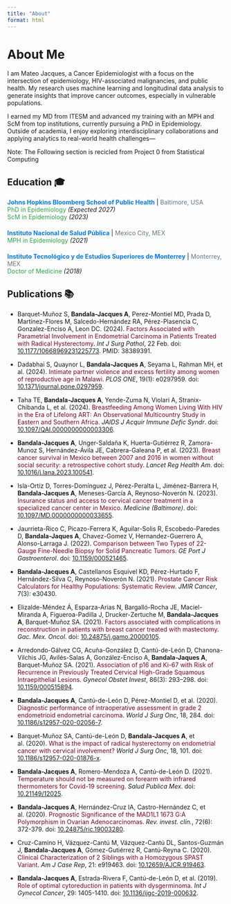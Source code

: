 ```yaml
---
title: "About"
format: html
---
```


# About Me

I am Mateo Jacques, a Cancer Epidemiologist with a focus on the intersection of epidemiology, HIV-associated malignancies, and public health. My research uses machine learning and longitudinal data analysis to generate insights that improve cancer outcomes, especially in vulnerable populations. 

I earned my MD from ITESM and advanced my training with an MPH and ScM from top institutions, currently pursuing a PhD in Epidemiology. Outside of academia, I enjoy exploring interdisciplinary collaborations and applying analytics to real-world health challenges---

Note: The Following section is recicled from Project 0 from Statistical Computing

## Education 🎓


<div style="margin-bottom: 20px;">
  <strong style="color:#007bff;">Johns Hopkins Bloomberg School of Public Health</strong> | <span style="color:#6c757d;">Baltimore, USA</span><br>
  <span style="color:#28a745;">PhD in Epidemiology</span> <em>(Expected 2027)</em><br>
  <span style="color:#28a745;">ScM in Epidemiology</span> <em>(2023)</em>
</div>

<div style="margin-bottom: 20px;">
  <strong style="color:#007bff;">Instituto Nacional de Salud Pública</strong> | <span style="color:#6c757d;">Mexico City, MEX</span><br>
  <span style="color:#28a745;">MPH in Epidemiology</span> <em>(2021)</em>
</div>

<div style="margin-bottom: 20px;">
  <strong style="color:#007bff;">Instituto Tecnológico y de Estudios Superiores de Monterrey</strong> | <span style="color:#6c757d;">Monterrey, MEX</span><br>
  <span style="color:#28a745;">Doctor of Medicine</span> <em>(2018)</em>
</div>

## Publications 📚

- Barquet-Muñoz S, **Bandala-Jacques A**, Perez-Montiel MD, Prada D, Martínez-Flores M, Salcedo-Hernández RA, Pérez-Plasencia C, Gonzalez-Enciso A, Leon DC. (2024). <span style="color:#800020;">Factors Associated with Parametrial Involvement in Endometrial Carcinoma in Patients Treated with Radical Hysterectomy</span>. *Int J Surg Pathol*, 22 Feb. doi: [10.1177/10668969231225773](https://doi.org/10.1177/10668969231225773). PMID: 38389391.

- Dadabhai S, Quaynor L, **Bandala-Jacques A**, Seyama L, Rahman MH, et al. (2024). <span style="color:#800020;">Intimate partner violence and excess fertility among women of reproductive age in Malawi</span>. *PLOS ONE*, 19(1): e0297959. doi: [10.1371/journal.pone.0297959](https://doi.org/10.1371/journal.pone.0297959).

- Taha TE, **Bandala-Jacques A**, Yende-Zuma N, Violari A, Stranix-Chibanda L, et al. (2024). <span style="color:#800020;">Breastfeeding Among Women Living With HIV in the Era of Lifelong ART: An Observational Multicountry Study in Eastern and Southern Africa</span>. *JAIDS J Acquir Immune Defic Syndr*. doi: [10.1097/QAI.0000000000003306](https://doi.org/10.1097/QAI.0000000000003306).

- **Bandala-Jacques A**, Unger-Saldaña K, Huerta-Gutiérrez R, Zamora-Munoz S, Hernández-Ávila JE, Cabrera-Galeana P, et al. (2023). <span style="color:#800020;">Breast cancer survival in Mexico between 2007 and 2016 in women without social security: a retrospective cohort study</span>. *Lancet Reg Health Am*. doi: [10.1016/j.lana.2023.100541](https://doi.org/10.1016/j.lana.2023.100541).

- Isla-Ortiz D, Torres-Domínguez J, Pérez-Peralta L, Jiménez-Barrera H, **Bandala-Jacques A**, Meneses-García A, Reynoso-Noverón N. (2023). <span style="color:#800020;">Insurance status and access to cervical cancer treatment in a specialized cancer center in Mexico</span>. *Medicine (Baltimore)*. doi: [10.1097/MD.0000000000033655](https://doi.org/10.1097/MD.0000000000033655).

- Jaurrieta-Rico C, Picazo-Ferrera K, Aguilar-Solis R, Escobedo-Paredes D, **Bandala-Jaques A**, Chavez-Gomez V, Hernandez-Guerrero A, Alonso-Larraga J. (2022). <span style="color:#800020;">Comparison between Two Types of 22-Gauge Fine-Needle Biopsy for Solid Pancreatic Tumors</span>. *GE Port J Gastroenterol*. doi: [10.1159/000521465](https://doi.org/10.1159/000521465).

- **Bandala-Jacques A**, Castellanos Esquivel KD, Pérez-Hurtado F, Hernández-Silva C, Reynoso-Noverón N. (2021). <span style="color:#800020;">Prostate Cancer Risk Calculators for Healthy Populations: Systematic Review</span>. *JMIR Cancer*, 7(3): e30430.

- Elizalde-Méndez Á, Esparza-Arias N, Bargalló-Rocha JE, Maciel-Miranda A, Figueroa-Padilla J, Drucker-Zertuche M, **Bandala-Jacques A**, Barquet-Muñoz SA. (2021). <span style="color:#800020;">Factors associated with complications in reconstruction in patients with breast cancer treated with mastectomy</span>. *Gac. Mex. Oncol*. doi: [10.24875/j.gamo.20000105](https://doi.org/10.24875/j.gamo.20000105).

- Arredondo-Gálvez CG, Acuña-González D, Cantú-de-León D, Chanona-Vilchis JG, Avilés-Salas A, González-Enciso A, **Bandala-Jaques A**, Barquet-Muñoz SA. (2021). <span style="color:#800020;">Association of p16 and Ki-67 with Risk of Recurrence in Previously Treated Cervical High-Grade Squamous Intraepithelial Lesions</span>. *Gynecol Obstet Invest*, 86(3): 293–298. doi: [10.1159/000515894](https://doi.org/10.1159/000515894).

- **Bandala-Jacques A**, Cantú-de-León D, Pérez-Montiel D, et al. (2020). <span style="color:#800020;">Diagnostic performance of intraoperative assessment in grade 2 endometrioid endometrial carcinoma</span>. *World J Surg Onc*, 18, 284. doi: [10.1186/s12957-020-02056-7](https://doi.org/10.1186/s12957-020-02056-7).

- Barquet-Muñoz SA, Cantú-de-León D, **Bandala-Jacques A**, et al. (2020). <span style="color:#800020;">What is the impact of radical hysterectomy on endometrial cancer with cervical involvement?</span> *World J Surg Onc*, 18, 101. doi: [10.1186/s12957-020-01876-x](https://doi.org/10.1186/s12957-020-01876-x).

- **Bandala-Jacques A**, Romero-Mendoza A, Cantú-de-León D. (2021). <span style="color:#800020;">Temperature should not be measured on forearm with infrared thermometers for Covid-19 screening</span>. *Salud Publica Mex*. doi: [10.21149/12025](https://doi.org/10.21149/12025).

- **Bandala-Jacques A**, Hernández-Cruz IA, Castro-Hernández C, et al. (2020). <span style="color:#800020;">Prognostic Significance of the MAD1L1 1673 G:A Polymorphism in Ovarian Adenocarcinomas</span>. *Rev. invest. clín.*, 72(6): 372-379. doi: [10.24875/ric.19003280](https://doi.org/10.24875/ric.19003280).

- Cruz-Camino H, Vázquez-Cantú M, Vázquez-Cantú DL, Santos-Guzmán J, **Bandala-Jacques A**, Gómez-Gutiérrez R, Cantú-Reyna C. (2020). <span style="color:#800020;">Clinical Characterization of 2 Siblings with a Homozygous SPAST Variant</span>. *Am J Case Rep*, 21: e919463. doi: [10.12659/AJCR.919463](https://doi.org/10.12659/AJCR.919463).

- **Bandala-Jacques A**, Estrada-Rivera F, Cantú-de-León D, et al. (2019). <span style="color:#800020;">Role of optimal cytoreduction in patients with dysgerminoma</span>. *Int J Gynecol Cancer*, 29: 1405-1410. doi: [10.1136/ijgc-2019-000632](http://dx.doi.org/10.1136/ijgc-2019-000632).


